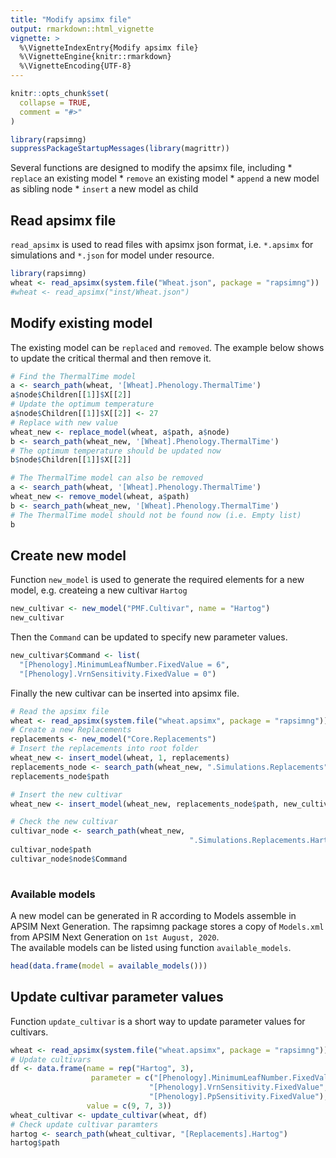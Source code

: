 ```yaml
---
title: "Modify apsimx file"
output: rmarkdown::html_vignette
vignette: >
  %\VignetteIndexEntry{Modify apsimx file}
  %\VignetteEngine{knitr::rmarkdown}
  %\VignetteEncoding{UTF-8}
---
```


```r
knitr::opts_chunk$set(
  collapse = TRUE,
  comment = "#>"
)
```

```r
library(rapsimng)
suppressPackageStartupMessages(library(magrittr))
```

Several functions are designed to modify the apsimx file, including
* `replace` an existing model
* `remove` an existing model
* `append` a new model as sibling node
* `insert` a new model as child



## Read apsimx file

`read_apsimx` is used to read files with apsimx json format, i.e. `*.apsimx` for simulations and `*.json` for model under resource.

```r
library(rapsimng)
wheat <- read_apsimx(system.file("Wheat.json", package = "rapsimng"))
#wheat <- read_apsimx("inst/Wheat.json")
```

## Modify existing model
The existing model can be `replaced` and `removed`. The example below shows to update the critical thermal and then remove it.


```r
# Find the ThermalTime model 
a <- search_path(wheat, '[Wheat].Phenology.ThermalTime')
a$node$Children[[1]]$X[[2]]
# Update the optimum temperature
a$node$Children[[1]]$X[[2]] <- 27
# Replace with new value
wheat_new <- replace_model(wheat, a$path, a$node)
b <- search_path(wheat_new, '[Wheat].Phenology.ThermalTime')
# The optimum temperature should be updated now
b$node$Children[[1]]$X[[2]]

# The ThermalTime model can also be removed
a <- search_path(wheat, '[Wheat].Phenology.ThermalTime')
wheat_new <- remove_model(wheat, a$path)
b <- search_path(wheat_new, '[Wheat].Phenology.ThermalTime')
# The ThermalTime model should not be found now (i.e. Empty list)
b
```


## Create new model

Function `new_model` is used to generate the required elements for a new model, e.g. createing a new cultivar `Hartog`

```r
new_cultivar <- new_model("PMF.Cultivar", name = "Hartog")
new_cultivar
```

Then the `Command` can be updated to specify new parameter values.

```r
new_cultivar$Command <- list(
  "[Phenology].MinimumLeafNumber.FixedValue = 6",
  "[Phenology].VrnSensitivity.FixedValue = 0")
```

Finally the new cultivar can be inserted into apsimx file.

```r
# Read the apsimx file
wheat <- read_apsimx(system.file("wheat.apsimx", package = "rapsimng"))
# Create a new Replacements
replacements <- new_model("Core.Replacements")
# Insert the replacements into root folder
wheat_new <- insert_model(wheat, 1, replacements)
replacements_node <- search_path(wheat_new, ".Simulations.Replacements")
replacements_node$path

# Insert the new cultivar
wheat_new <- insert_model(wheat_new, replacements_node$path, new_cultivar)

# Check the new cultivar
cultivar_node <- search_path(wheat_new,
                                        ".Simulations.Replacements.Hartog")
cultivar_node$path
cultivar_node$node$Command
    
```


### Available models

A new model can be generated in R according to Models assemble in APSIM Next Generation. The rapsimng package stores a copy of `Models.xml` from APSIM Next Generation on `1st August, 2020`.  
The available models can be listed using function `available_models`.

```r
head(data.frame(model = available_models()))
```

## Update cultivar parameter values

Function `update_cultivar` is a short way to update parameter values for cultivars.

```r
wheat <- read_apsimx(system.file("wheat.apsimx", package = "rapsimng"))
# Update cultivars
df <- data.frame(name = rep("Hartog", 3),
                  parameter = c("[Phenology].MinimumLeafNumber.FixedValue",
                               "[Phenology].VrnSensitivity.FixedValue",
                               "[Phenology].PpSensitivity.FixedValue"),
                 value = c(9, 7, 3))
wheat_cultivar <- update_cultivar(wheat, df)
# Check update cultivar paramters
hartog <- search_path(wheat_cultivar, "[Replacements].Hartog")
hartog$path
```

